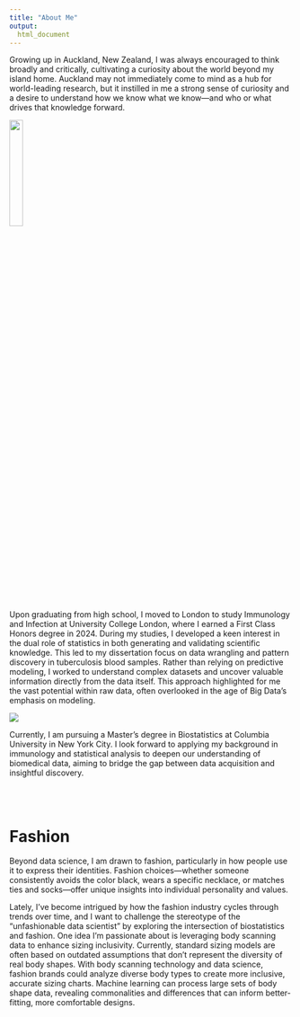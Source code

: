 ```yaml
---
title: "About Me"
output: 
  html_document
---
```


Growing up in Auckland, New Zealand, I was always encouraged to think broadly and critically, cultivating a curiosity about the world beyond my island home. Auckland may not immediately come to mind as a hub for world-leading research, but it instilled in me a strong sense of curiosity and a desire to understand how we know what we know—and who or what drives that knowledge forward.

<img src="images/question_man.png" style="width:22%">

Upon graduating from high school, I moved to London to study Immunology and Infection at University College London, where I earned a First Class Honors degree in 2024. During my studies, I developed a keen interest in the dual role of statistics in both generating and validating scientific knowledge. This led to my dissertation focus on data wrangling and pattern discovery in tuberculosis blood samples. Rather than relying on predictive modeling, I worked to understand complex datasets and uncover valuable information directly from the data itself. This approach highlighted for me the vast potential within raw data, often overlooked in the age of Big Data’s emphasis on modeling.

![](images/london.png)

Currently, I am pursuing a Master’s degree in Biostatistics at Columbia University in New York City. I look forward to applying my background in immunology and statistical analysis to deepen our understanding of biomedical data, aiming to bridge the gap between data acquisition and insightful discovery.

<br><br>

# Fashion 

Beyond data science, I am drawn to fashion, particularly in how people use it to express their identities. Fashion choices—whether someone consistently avoids the color black, wears a specific necklace, or matches ties and socks—offer unique insights into individual personality and values.

Lately, I’ve become intrigued by how the fashion industry cycles through trends over time, and I want to challenge the stereotype of the “unfashionable data scientist” by exploring the intersection of biostatistics and fashion. One idea I’m passionate about is leveraging body scanning data to enhance sizing inclusivity. Currently, standard sizing models are often based on outdated assumptions that don’t represent the diversity of real body shapes. With body scanning technology and data science, fashion brands could analyze diverse body types to create more inclusive, accurate sizing charts. Machine learning can process large sets of body shape data, revealing commonalities and differences that can inform better-fitting, more comfortable designs.

